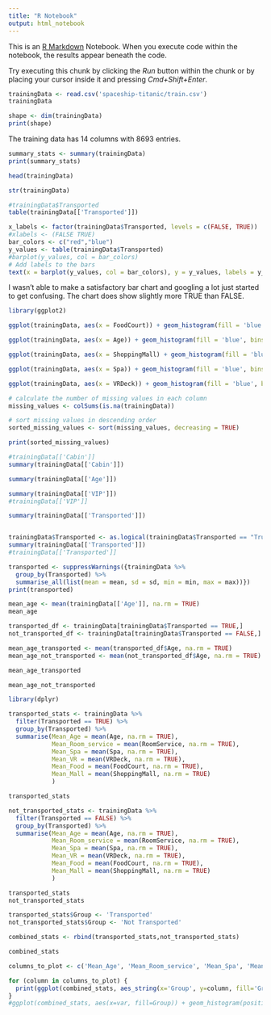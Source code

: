 ```yaml
---
title: "R Notebook"
output: html_notebook
---
```


This is an [R Markdown](http://rmarkdown.rstudio.com) Notebook. When you execute code within the notebook, the results appear beneath the code.

Try executing this chunk by clicking the *Run* button within the chunk or by placing your cursor inside it and pressing *Cmd+Shift+Enter*.

```r
trainingData <- read.csv('spaceship-titanic/train.csv')
trainingData
```

```r
shape <- dim(trainingData)
print(shape)
```

The training data has 14 columns with 8693 entries.

```r
summary_stats <- summary(trainingData)
print(summary_stats)
```

```r
head(trainingData)
```

```r
str(trainingData)
```

```r
#trainingData$Transported
table(trainingData[['Transported']])
```

```r
x_labels <- factor(trainingData$Transported, levels = c(FALSE, TRUE))
#xlabels <- (FALSE TRUE)
bar_colors <- c("red","blue")
y_values <- table(trainingData$Transported)
#barplot(y_values, col = bar_colors)
# Add labels to the bars
text(x = barplot(y_values, col = bar_colors), y = y_values, labels = y_values, pos = 3, cex = 0.8)
```

I wasn't able to make a satisfactory bar chart and googling a lot just started to get confusing. The chart does show slightly more TRUE than FALSE.

```r
library(ggplot2)


```

```r
ggplot(trainingData, aes(x = FoodCourt)) + geom_histogram(fill = 'blue', bins = 50)
```

```r
ggplot(trainingData, aes(x = Age)) + geom_histogram(fill = 'blue', bins = 50)
```

```r
ggplot(trainingData, aes(x = ShoppingMall) + geom_histogram(fill = 'blue', bins = 50)
```

```r
ggplot(trainingData, aes(x = Spa)) + geom_histogram(fill = 'blue', bins = 50)
```

```r
ggplot(trainingData, aes(x = VRDeck)) + geom_histogram(fill = 'blue', bins = 50)
```

```r
# calculate the number of missing values in each column
missing_values <- colSums(is.na(trainingData))

# sort missing values in descending order
sorted_missing_values <- sort(missing_values, decreasing = TRUE)

print(sorted_missing_values)
```

```r
#trainingData[['Cabin']]
summary(trainingData[['Cabin']])
```

```r
summary(trainingData[['Age']])
```

```r
summary(trainingData[['VIP']])
#trainingData[['VIP']]
```

```r
summary(trainingData[['Transported']])
```

```Transported
```

```r
trainingData$Transported <- as.logical(trainingData$Transported == "True")
summary(trainingData[['Transported']])
#trainingData[['Transported']]
```

```r
transported <- suppressWarnings({trainingData %>%
  group_by(Transported) %>%
  summarise_all(list(mean = mean, sd = sd, min = min, max = max))})
print(transported)
```

```r
mean_age <- mean(trainingData[['Age']], na.rm = TRUE)
mean_age
```

```r
transported_df <- trainingData[trainingData$Transported == TRUE,]
not_transported_df <- trainingData[trainingData$Transported == FALSE,]
```

```r
mean_age_transported <- mean(transported_df$Age, na.rm = TRUE)
mean_age_not_transported <- mean(not_transported_df$Age, na.rm = TRUE)
```

```r
mean_age_transported
```

```r
mean_age_not_transported
```

```r
library(dplyr)

transported_stats <- trainingData %>%
  filter(Transported == TRUE) %>%
  group_by(Transported) %>%
  summarise(Mean_Age = mean(Age, na.rm = TRUE),
            Mean_Room_service = mean(RoomService, na.rm = TRUE),
            Mean_Spa = mean(Spa, na.rm = TRUE),
            Mean_VR = mean(VRDeck, na.rm = TRUE),
            Mean_Food = mean(FoodCourt, na.rm = TRUE),
            Mean_Mall = mean(ShoppingMall, na.rm = TRUE)
            )
```

```r
transported_stats
```

```r
not_transported_stats <- trainingData %>%
  filter(Transported == FALSE) %>%
  group_by(Transported) %>%
  summarise(Mean_Age = mean(Age, na.rm = TRUE),
            Mean_Room_service = mean(RoomService, na.rm = TRUE),
            Mean_Spa = mean(Spa, na.rm = TRUE),
            Mean_VR = mean(VRDeck, na.rm = TRUE),
            Mean_Food = mean(FoodCourt, na.rm = TRUE),
            Mean_Mall = mean(ShoppingMall, na.rm = TRUE)
            )
```

```r
transported_stats
not_transported_stats
```

```r
transported_stats$Group <- 'Transported'
not_transported_stats$Group <- 'Not Transported'

combined_stats <- rbind(transported_stats,not_transported_stats)

combined_stats
```

```r
columns_to_plot <- c('Mean_Age', 'Mean_Room_service', 'Mean_Spa', 'Mean_VR', 'Mean_Food', 'Mean_Mall')

for (column in columns_to_plot) {
  print(ggplot(combined_stats, aes_string(x='Group', y=column, fill='Group')) + geom_bar(stat='identity', position = 'dodge') + labs(title = paste("Comparison of", column), x="Group", y=column, fill="Group"))
}
#ggplot(combined_stats, aes(x=var, fill=Group)) + geom_histogram(position = "identity", alpha=0.5, binwidth = 1) + labs(title = "Distribution of var", x="var", y="Count", fill=Group)
```

